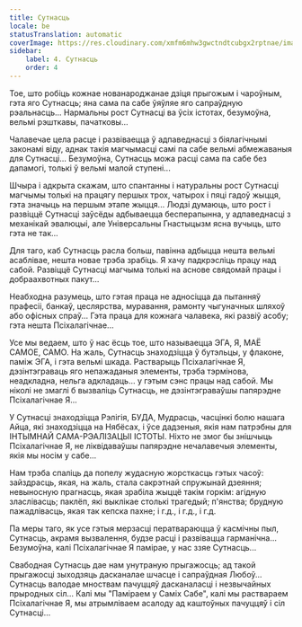 ```yaml
---
title: Сутнасць
locale: be
statusTranslation: automatic
coverImage: https://res.cloudinary.com/xmfm6mhw3gwctndtcubgx2rptnae/image/upload/v1740468922/small_cover_tratado_de_psicologia_revolucionaria_a4c0dca4e0.webp
sidebar:
    label: 4. Сутнасць
    order: 4
---
```

Тое, што робіць кожнае нованароджанае дзіця прыгожым і чароўным, гэта яго Сутнасць; яна сама па сабе ўяўляе яго сапраўдную рэальнасць... Нармальны рост Сутнасці ва ўсіх істотах, безумоўна, вельмі рэшткавы, пачатковы...

Чалавечае цела расце і развіваецца ў адпаведнасці з біялагічнымі законамі віду, аднак такія магчымасці самі па сабе вельмі абмежаваныя для Сутнасці... Безумоўна, Сутнасць можа расці сама па сабе без дапамогі, толькі ў вельмі малой ступені...

Шчыра і адкрыта скажам, што спантанны і натуральны рост Сутнасці магчымы толькі на працягу першых трох, чатырох і пяці гадоў жыцця, гэта значыць на першым этапе жыцця... Людзі думаюць, што рост і развіццё Сутнасці заўсёды адбываецца бесперапынна, у адпаведнасці з механікай эвалюцыі, але Універсальны Гнастыцызм ясна вучыць, што гэта не так...

Для таго, каб Сутнасць расла больш, павінна адбыцца нешта вельмі асаблівае, нешта новае трэба зрабіць. Я хачу падкрэсліць працу над сабой. Развіццё Сутнасці магчыма толькі на аснове свядомай працы і добраахвотных пакут...

Неабходна разумець, што гэтая праца не адносіцца да пытанняў прафесіі, банкаў, цеслярства, муравання, рамонту чыгуначных шляхоў або офісных спраў... Гэта праца для кожнага чалавека, які развіў асобу; гэта нешта Псіхалагічнае...

Усе мы ведаем, што ў нас ёсць тое, што называецца ЭГА, Я, МАЁ САМОЕ, САМО. На жаль, Сутнасць знаходзіцца ў бутэльцы, у флаконе, паміж ЭГА, і гэта вельмі шкада. Растварыць Псіхалагічнае Я, дэзінтэграваць яго непажаданыя элементы, трэба тэрмінова, неадкладна, нельга адкладаць... у гэтым сэнс працы над сабой. Мы ніколі не змаглі б вызваліць Сутнасць, не дэзінтэграваўшы папярэдне Псіхалагічнае Я...

У Сутнасці знаходзіцца Рэлігія, БУДА, Мудрасць, часцінкі болю нашага Айца, які знаходзіцца на Нябёсах, і ўсе дадзеныя, якія нам патрэбны для ІНТЫМНАЙ САМА-РЭАЛІЗАЦЫІ ІСТОТЫ. Ніхто не змог бы знішчыць Псіхалагічнае Я, не ліквідаваўшы папярэдне нечалавечыя элементы, якія мы носім у сабе...

Нам трэба спаліць да попелу жудасную жорсткасць гэтых часоў: зайздрасць, якая, на жаль, стала сакрэтнай спружынай дзеяння; невыносную прагнасць, якая зрабіла жыццё такім горкім: агідную зласлівасць; паклёп, які выклікае столькі трагедый; п'янства; брудную пажадлівасць, якая так кепска пахне; і г.д., і г.д., і г.д.

Па меры таго, як усе гэтыя мерзасці ператвараюцца ў касмічны пыл, Сутнасць, акрамя вызвалення, будзе расці і развівацца гарманічна... Безумоўна, калі Псіхалагічнае Я памірае, у нас ззяе Сутнасць...

Свабодная Сутнасць дае нам унутраную прыгажосць; ад такой прыгажосці зыходзяць дасканалае шчасце і сапраўдная Любоў... Сутнасць валодае мноствам пачуццяў дасканаласці і незвычайных прыродных сіл... Калі мы "Паміраем у Саміх Сабе", калі мы раствараем Псіхалагічнае Я, мы атрымліваем асалоду ад каштоўных пачуццяў і сіл Сутнасці...

